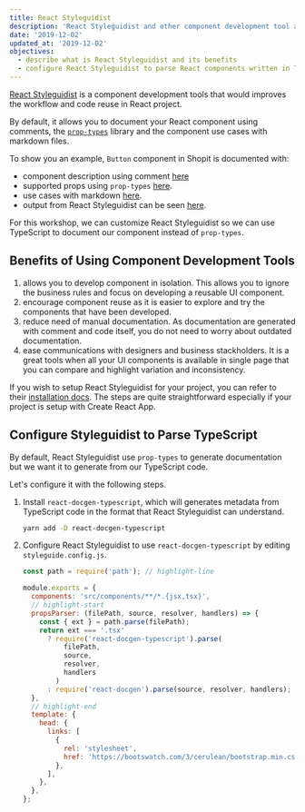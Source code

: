 ```yaml
---
title: React Styleguidist
description: 'React Styleguidist and other component development tool allows you to develop your component in isolation and generates documentations from your code.'
date: '2019-12-02'
updated_at: '2019-12-02'
objectives:
  - describe what is React Styleguidist and its benefits
  - configure React Styleguidist to parse React components written in TypeScript
---
```


[React Styleguidist][react-styleguidist] is a component development tools that would improves the workflow and code reuse in React project.

By default, it allows you to document your React component using comments, the [`prop-types`][prop-types] library and the component use cases with markdown files.

To show you an example, `Button` component in Shopit is documented with:

- component description using comment [here](https://github.com/malcolm-kee/react-ecomm-site/blob/redux/src/components/button.jsx#L5)
- supported props using `prop-types` [here](https://github.com/malcolm-kee/react-ecomm-site/blob/redux/src/components/button.jsx#L31).
- use cases with markdown [here](https://raw.githubusercontent.com/malcolm-kee/react-ecomm-site/redux/src/components/button.md).
- output from React Styleguidist can be seen [here](https://react-ecomm-docs.netlify.com/#button).

For this workshop, we can customize React Styleguidist so we can use TypeScript to document our component instead of `prop-types`.

## Benefits of Using Component Development Tools

1. allows you to develop component in isolation. This allows you to ignore the business rules and focus on developing a reusable UI component.
1. encourage component reuse as it is easier to explore and try the components that have been developed.
1. reduce need of manual documentation. As documentation are generated with comment and code itself, you do not need to worry about outdated documentation.
1. ease communications with designers and business stackholders. It is a great tools when all your UI components is available in single page that you can compare and highlight variation and inconsistency.

<aside>

If you wish to setup React Styleguidist for your project, you can refer to their [installation docs](https://react-styleguidist.js.org/docs/getting-started.html). The steps are quite straightforward especially if your project is setup with Create React App.

</aside>

## Configure Styleguidist to Parse TypeScript

By default, React Styleguidist use `prop-types` to generate documentation but we want it to generate from our TypeScript code.

Let's configure it with the following steps.

1. Install `react-docgen-typescript`, which will generates metadata from TypeScript code in the format that React Styleguidist can understand.

   ```bash
   yarn add -D react-docgen-typescript
   ```

2. Configure React Styleguidist to use `react-docgen-typescript` by editing `styleguide.config.js`.

   ```js fileName=styleguide.config.js
   const path = require('path'); // highlight-line

   module.exports = {
     components: 'src/components/**/*.{jsx,tsx}',
     // highlight-start
     propsParser: (filePath, source, resolver, handlers) => {
       const { ext } = path.parse(filePath);
       return ext === '.tsx'
         ? require('react-docgen-typescript').parse(
             filePath,
             source,
             resolver,
             handlers
           )
         : require('react-docgen').parse(source, resolver, handlers);
     },
     // highlight-end
     template: {
       head: {
         links: [
           {
             rel: 'stylesheet',
             href: 'https://bootswatch.com/3/cerulean/bootstrap.min.css',
           },
         ],
       },
     },
   };
   ```

[react-styleguidist]: https://react-styleguidist.js.org
[prop-types]: https://www.npmjs.com/package/prop-types
